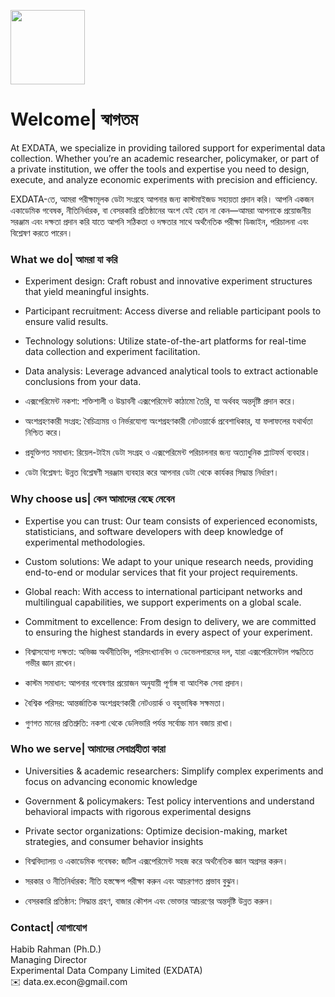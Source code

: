 ![](images/logo.jpg){width="119"}

# Welcome\| স্বাগতম

At EXDATA, we specialize in providing tailored support for experimental data collection. Whether you’re an academic researcher, policymaker, or part of a private institution, we offer the tools and expertise you need to design, execute, and analyze economic experiments with precision and efficiency.

EXDATA-তে, আমরা পরীক্ষামূলক ডেটা সংগ্রহে আপনার জন্য কাস্টমাইজড সহায়তা প্রদান করি। আপনি একজন একাডেমিক গবেষক, নীতিনির্ধারক, বা বেসরকারি প্রতিষ্ঠানের অংশ যেই হোন না কেন—আমরা আপনাকে প্রয়োজনীয় সরঞ্জাম এবং দক্ষতা প্রদান করি যাতে আপনি সঠিকতা ও দক্ষতার সাথে অর্থনৈতিক পরীক্ষা ডিজাইন, পরিচালনা এবং বিশ্লেষণ করতে পারেন।

### What we do\| আমরা যা করি

-   Experiment design: Craft robust and innovative experiment structures that yield meaningful insights.

-   Participant recruitment: Access diverse and reliable participant pools to ensure valid results.

-   Technology solutions: Utilize state-of-the-art platforms for real-time data collection and experiment facilitation.

-   Data analysis: Leverage advanced analytical tools to extract actionable conclusions from your data.

-   এক্সপেরিমেন্ট নকশা: শক্তিশালী ও উদ্ভাবনী এক্সপেরিমেন্ট কাঠামো তৈরি, যা অর্থবহ অন্তর্দৃষ্টি প্রদান করে।

-   অংশগ্রহণকারী সংগ্রহ: বৈচিত্র্যময় ও নির্ভরযোগ্য অংশগ্রহণকারী নেটওয়ার্কে প্রবেশাধিকার, যা ফলাফলের যথার্থতা নিশ্চিত করে।

-   প্রযুক্তিগত সমাধান: রিয়েল-টাইম ডেটা সংগ্রহ ও এক্সপেরিমেন্ট পরিচালনার জন্য অত্যাধুনিক প্ল্যাটফর্ম ব্যবহার।

-   ডেটা বিশ্লেষণ: উন্নত বিশ্লেষণী সরঞ্জাম ব্যবহার করে আপনার ডেটা থেকে কার্যকর সিদ্ধান্ত নির্ধারণ।

### Why choose us\| কেন আমাদের বেছে নেবেন

-   Expertise you can trust: Our team consists of experienced economists, statisticians, and software developers with deep knowledge of experimental methodologies.

-   Custom solutions: We adapt to your unique research needs, providing end-to-end or modular services that fit your project requirements.

-   Global reach: With access to international participant networks and multilingual capabilities, we support experiments on a global scale.

-   Commitment to excellence: From design to delivery, we are committed to ensuring the highest standards in every aspect of your experiment.

-   বিশ্বাসযোগ্য দক্ষতা: অভিজ্ঞ অর্থনীতিবিদ, পরিসংখ্যানবিদ ও ডেভেলপারদের দল, যারা এক্সপেরিমেন্টাল পদ্ধতিতে গভীর জ্ঞান রাখেন।

-   কাস্টম সমাধান: আপনার গবেষণার প্রয়োজন অনুযায়ী পূর্ণাঙ্গ বা আংশিক সেবা প্রদান।

-   বৈশ্বিক পরিসর: আন্তর্জাতিক অংশগ্রহণকারী নেটওয়ার্ক ও বহুভাষিক সক্ষমতা।

-   গুণগত মানের প্রতিশ্রুতি: নকশা থেকে ডেলিভারি পর্যন্ত সর্বোচ্চ মান বজায় রাখা।

### Who we serve\| আমাদের সেবাগ্রহীতা কারা

-   Universities & academic researchers: Simplify complex experiments and focus on advancing economic knowledge

-   Government & policymakers: Test policy interventions and understand behavioral impacts with rigorous experimental designs

-   Private sector organizations: Optimize decision-making, market strategies, and consumer behavior insights

-   বিশ্ববিদ্যালয় ও একাডেমিক গবেষক: জটিল এক্সপেরিমেন্ট সহজ করে অর্থনৈতিক জ্ঞান অগ্রসর করুন।

-   সরকার ও নীতিনির্ধারক: নীতি হস্তক্ষেপ পরীক্ষা করুন এবং আচরণগত প্রভাব বুঝুন।

-   বেসরকারি প্রতিষ্ঠান: সিদ্ধান্ত গ্রহণ, বাজার কৌশল এবং ভোক্তার আচরণের অন্তর্দৃষ্টি উন্নত করুন।

### Contact\| যোগাযোগ

Habib Rahman (Ph.D.)\
Managing Director\
Experimental Data Company Limited (EXDATA)\
✉️ data.ex.econ@gmail.com

